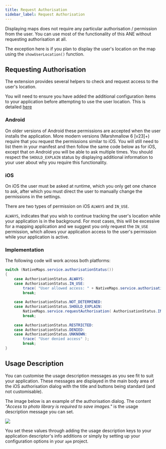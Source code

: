 ```yaml
---
title: Request Authorisation
sidebar_label: Request Authorisation
---
```


Displaying maps does not require any particular authorisation / permission from the user. 
You can use most of the functionality of this ANE without requesting authorisation at all.

The exception here is if you plan to display the user's location on the map using the `showUserLocation()` 
function.


## Requesting Authorisation

The extension provides several helpers to check and request access to the user's location. 

You will need to ensure you have added the additional configuration items to your application before attempting to use the user location. This is detailed [here](add-the-extension.mdx#user-location)


### Android

On older versions of Android these permissions are accepted when the user installs the application. 
More modern versions (Marshmallow 6 [v23]+) require that you request the permissions similar to iOS. 
You will still need to list them in your manifest and then follow the same code below as for iOS, except that on Android you will be able to ask multiple times. 
You should respect the `SHOULD_EXPLAIN` status by displaying additional information to your user about why you require this functionality.


### iOS

On iOS the user must be asked at runtime, which you only get one chance to ask, 
after which you must direct the user to manually change the permissions in the settings.

There are two types of permission on iOS `ALWAYS` and `IN_USE`. 

`ALWAYS`, indicates that you wish to continue tracking the user's location while your application is in the background.
For most cases, this will be excessive for a mapping application and we suggest you only request
the `IN_USE` permission, which allows your application access to the user's permission while
your application is active.



### Implementation

The following code will work across both platforms:

```actionscript
switch (NativeMaps.service.authorisationStatus())
{
	case AuthorisationStatus.ALWAYS:
	case AuthorisationStatus.IN_USE:
		trace( "User allowed access: " + NativeMaps.service.authorisationStatus() );
		break;
	
	case AuthorisationStatus.NOT_DETERMINED:
	case AuthorisationStatus.SHOULD_EXPLAIN:
		NativeMaps.service.requestAuthorisation( AuthorisationStatus.IN_USE );
		break;
	
	case AuthorisationStatus.RESTRICTED:
	case AuthorisationStatus.DENIED:
	case AuthorisationStatus.UNKNOWN:
		trace( "User denied access" );
		break;
}
```


## Usage Description

You can customise the usage description messages as you see fit to suit your application. These messages are displayed in the main body area of the iOS authorisation dialog with the title and buttons being standard (and not customisable).

The image below is an example of the authorisation dialog. The content *"Access to photo library is required to save images."* is the usage description message you can set.

![](images/ios-permission-dialog.png)

You set these values through adding the usage description keys to your application descriptor's info additions or simply by setting up your configuration options in your `apm` project. 




